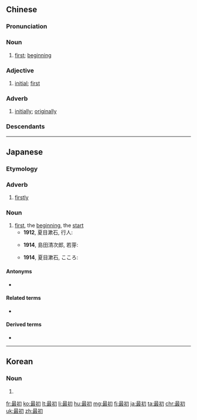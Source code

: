 ==Chinese==
{{zh-forms}}

===Pronunciation===
{{zh-pron
|m=zuìchū|ma=y
|c=zeoi3 co1
|h=pfs=chui-chhû
|mn=qz,tw,xm:chòe-chho͘/zz:chòe-che
|cat=n,a,adv
}}

===Noun===
{{zh-noun}}

# [[first]]; [[beginning]]

===Adjective===
{{zh-adj}}

# [[initial]]; [[first]]

===Adverb===
{{zh-adv}}

# [[initially]]; [[originally]]

===Descendants===
{{CJKV||さいしょ|최초}}

{{zh-cat|Beginning}}

----

==Japanese==
{{ja-kanjitab|さい|しょ|yomi=on}}

===Etymology===
{{prefix|最|初|lang=ja|tr1=sai|t1=most|tr2=sho|t2=new, first|sort=しょ}}

===Adverb===
{{ja-pos|adverb|さいしょ}}
# [[firstly]]

===Noun===
{{ja-noun|さいしょ}}

# [[first]], the [[beginning]], the [[start]]
#* '''1912''', 夏目漱石, 行人:
#*: {{ja-usex|自分は'''最初'''その横顔を見た時、これが病人の顔だろうかと疑った。|じぶん は '''さいしょ''' その よこがお を みた とき、 これ が びょうにん の かお だろう か と うたがった。|When I '''first''' saw the face in profile, I suspected that it might be the face of a sick person.}}
#* '''1914''', 島田清次郎, 若芽:
#*: {{ja-usex|これが若い文士が父を見ての'''最初'''の言葉であつた。|これ が わかい ぶんし が ちち を みて の '''さいしょ''' の ことば で あつた。|These were the '''first''' words that the man of letters uttered upon seeing his father.}}
#* '''1914''', 夏目漱石, こころ:
#*: {{ja-usex|彼の自白は'''最初'''から最後まで同じ調子で貫いていました。|かれ の じはく は '''さいしょ''' から さいご まで おなじ ちょうし で つらぬいて いました。|He stuck to the same tone in his confession from '''beginning''' to end.}}

====Antonyms====
* {{ja-r|最後|さいご|gloss=[[last]]}}

====Related terms====
* {{ja-r|初めて|はじめて|gloss=for the first time}}

====Derived terms====
* {{ja-r|最初に|さいしょに|gloss=[[firstly]]}}

----

==Korean==
{{ko-hanjatab}}

===Noun===
{{ko-noun|hangeul=최초}}

# {{hanja form of|최초|the first}}

[[fr:最初]]
[[ko:最初]]
[[lt:最初]]
[[li:最初]]
[[hu:最初]]
[[mg:最初]]
[[fj:最初]]
[[ja:最初]]
[[ta:最初]]
[[chr:最初]]
[[uk:最初]]
[[zh:最初]]